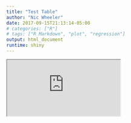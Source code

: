 ```yaml
---
title: "Test Table"
author: "Nic Wheeler"
date: 2017-09-15T21:13:14-05:00
# categories: ["R"]
# tags: ["R Markdown", "plot", "regression"]
output: html_document
runtime: shiny
---
```


<iframe src="https://wheelern.shinyapps.io/shiny_table/">
